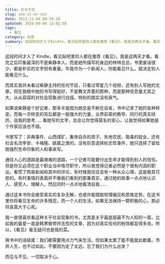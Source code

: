 ```yaml
---
title: 见与不见
slug: see-it-or-not
date: 2013-11-04 04:39:28
updated: 2020-09-06 13:02:58
tags:
  - 看见
category: 杂思
summary: 这段时间才入了Kindle，看见贴吧里的人都在推荐《看见》，我是这两天才看。看完之后印象最深的不是柴静本人，而是她所描写的身边的林林总总。
---
```


这段时间才入了 Kindle，看见贴吧里的人都在推荐《看见》，我是这两天才看。看完之后印象最深的不是柴静本人，而是她所描写的身边的林林总总。书里废话很少，都是朴实的文字但有重量。毕竟作为一个新闻人，你能看见什么，就决定别人能看见什么。

而其实我并未看过柴静主持的任何节目，只看过零星几个视频，还有别人写她的文章。但在我眼中她的书写得挺好，不是舞文弄墨的那种，而是那种信息量尤其之大，从从容容的对社会现象进行白描，特别的踏实没有戾气。

如果说柴静是个好记者，那多半是因为她总是不断在自省，书中记录了她的各种转变。而每一次转变的背后都是一股强大的力量，业界前辈的教导、同行的真实经历、自我的思考……看她写的文字，总会让你觉得莫名的安心，让我觉得如果她是个作家应该也不错。

书里写了：非典事件、山西煤矿、集体自杀的孩子、失地农民、吸毒的妓女，还有社会名流李安、卡梅隆、姚晨之类的。没有刻意选择标志性事件，她只选择了留给她强烈生命印象的人和事来写。

通往人心的道路是最艰难的道路，一个记者可能要付出生命才能得到别人的信任。但是你又必须在这个职业当中恪尽职守，所以我觉得记者必然是个很有内涵的职业。看惯了网易新闻和其中的评论，有时候我往往会有一种从众心理，这是极其可悲的。有时事情的表面并不像我们看到的那番真实，通过她的故事一点点地认识人、感受人、理解人，然后同时一点点地看清自我……

通过这本书你会接受真实的复杂无解，也或许能摆脱轻慢偏见和思维定势。在这书里你将看见生命的许多残忍，而一个人的生活，如果无法保持一颗积极的心，那必将哀莫大于心死。

我一直很喜欢看这种关乎社会现象的书，尤其是关乎最底层最不为人知的一面，比如我的最爱一直是韩寒极带抨击性的文章，因为对真实任何的粉饰都显得多余。所以，《看见》毫无疑问也是我的菜。

用书中的话结尾：我们都需要用点力气来生活，但如果太累了能不能就此歇着。市井人生，也不过如此。不要因为走了太远，忘了我们为什么出发？

而见与不见，一切取决于心。
